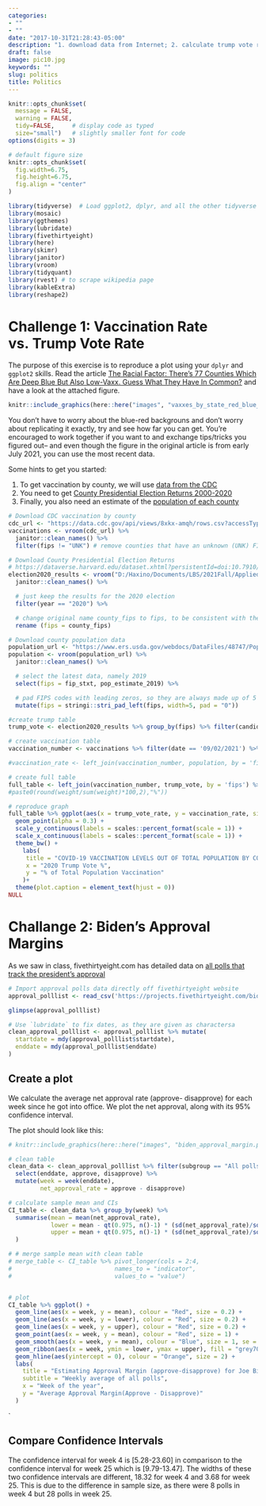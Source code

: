 ```yaml
---
categories:
- ""
- ""
date: "2017-10-31T21:28:43-05:00"
description: "1. download data from Internet; 2. calculate trump vote rate and vacciantion rate seperatly; 3. merge the results into one table; 4. draw the scatter plot"
draft: false
image: pic10.jpg
keywords: ""
slug: politics
title: Politics
---
```


```r
knitr::opts_chunk$set(
  message = FALSE, 
  warning = FALSE, 
  tidy=FALSE,     # display code as typed
  size="small")   # slightly smaller font for code
options(digits = 3)

# default figure size
knitr::opts_chunk$set(
  fig.width=6.75, 
  fig.height=6.75,
  fig.align = "center"
)
```

```r
library(tidyverse)  # Load ggplot2, dplyr, and all the other tidyverse packages
library(mosaic)
library(ggthemes)
library(lubridate)
library(fivethirtyeight)
library(here)
library(skimr)
library(janitor)
library(vroom)
library(tidyquant)
library(rvest) # to scrape wikipedia page
library(kableExtra)
library(reshape2)
```

# Challenge 1: Vaccination Rate vs. Trump Vote Rate

The purpose of this exercise is to reproduce a plot using your `dplyr` and `ggplot2` skills. Read the article [The Racial Factor: There's 77 Counties Which Are Deep Blue But Also Low-Vaxx. Guess What They Have In Common?](https://acasignups.net/21/07/18/racial-factor-theres-77-counties-which-are-deep-blue-also-low-vaxx-guess-what-they-have) and have a look at the attached figure.


```r
knitr::include_graphics(here::here("images", "vaxxes_by_state_red_blue_every_county_070321_1.jpeg"), error = FALSE)
```

You don't have to worry about the blue-red backgrouns and don't worry about replicating it exactly, try and see how far you can get. You're encouraged to work together if you want to and exchange tips/tricks you figured out-- and even though the figure in the original article is from early July 2021, you can use the most recent data.

Some hints to get you started:

1.  To get vaccination by county, we will use [data from the CDC](https://data.cdc.gov/Vaccinations/COVID-19-Vaccinations-in-the-United-States-County/8xkx-amqh)
2.  You need to get [County Presidential Election Returns 2000-2020](https://dataverse.harvard.edu/dataset.xhtml?persistentId=doi:10.7910/DVN/VOQCHQ)
3.  Finally, you also need an estimate of the [population of each county](https://www.ers.usda.gov/webdocs/DataFiles/48747/PopulationEstimates.csv?v=2232)

```r
# Download CDC vaccination by county
cdc_url <- "https://data.cdc.gov/api/views/8xkx-amqh/rows.csv?accessType=DOWNLOAD"
vaccinations <- vroom(cdc_url) %>% 
  janitor::clean_names() %>%
  filter(fips != "UNK") # remove counties that have an unknown (UNK) FIPS code

# Download County Presidential Election Returns
# https://dataverse.harvard.edu/dataset.xhtml?persistentId=doi:10.7910/DVN/VOQCHQ
election2020_results <- vroom("D:/Haxino/Documents/LBS/2021Fall/Applied_Stats/am01/data/countypres_2000-2020.csv") %>%
  janitor::clean_names() %>%

  # just keep the results for the 2020 election
  filter(year == "2020") %>%

  # change original name county_fips to fips, to be consistent with the other two files
  rename (fips = county_fips)

# Download county population data
population_url <- "https://www.ers.usda.gov/webdocs/DataFiles/48747/PopulationEstimates.csv?v=2232"
population <- vroom(population_url) %>%
  janitor::clean_names() %>%

  # select the latest data, namely 2019
  select(fips = fip_stxt, pop_estimate_2019) %>%

  # pad FIPS codes with leading zeros, so they are always made up of 5 characters
  mutate(fips = stringi::stri_pad_left(fips, width=5, pad = "0"))
```

```r
#create trump table
trump_vote <- election2020_results %>% group_by(fips) %>% filter(candidate == "DONALD J TRUMP") %>% summarise(votes = sum(candidatevotes)*100)
```


```r
# create vaccination table
vaccination_number <- vaccinations %>% filter(date == '09/02/2021') %>% group_by(fips) %>%  select(fips, series_complete_yes) %>% summarise(series_complete_yes = sum(series_complete_yes)*100)

#vaccination_rate <- left_join(vaccination_number, population, by = 'fips') %>% mutate(vaccination_rate = series_complete_yes/pop_estimate_2019) %>% select(fips, vaccination_rate)
```


```r
# create full table
full_table <- left_join(vaccination_number, trump_vote, by = 'fips') %>% left_join(population, by = 'fips') %>% mutate(vaccination_rate = series_complete_yes/pop_estimate_2019, trump_vote_rate = votes/pop_estimate_2019) %>% filter(vaccination_rate <= 100, trump_vote_rate<= 100)
#paste0(round(weight/sum(weight)*100,2),"%"))
```

```r
# reproduce graph
full_table %>% ggplot(aes(x = trump_vote_rate, y = vaccination_rate, size = pop_estimate_2019)) + 
  geom_point(alpha = 0.3) +
  scale_y_continuous(labels = scales::percent_format(scale = 1)) +
  scale_x_continuous(labels = scales::percent_format(scale = 1)) +
  theme_bw() +
    labs(
     title = "COVID-19 VACCINATION LEVELS OUT OF TOTAL POPULATION BY COUNTY",
     x = "2020 Trump Vote %",
     y = "% of Total Population Vaccination"
    )+
  theme(plot.caption = element_text(hjust = 0))
NULL
```
# Challange 2: Biden's Approval Margins

As we saw in class, fivethirtyeight.com has detailed data on [all polls that track the president's approval](https://projects.fivethirtyeight.com/biden-approval-ratings)

```r
# Import approval polls data directly off fivethirtyeight website
approval_polllist <- read_csv('https://projects.fivethirtyeight.com/biden-approval-data/approval_polllist.csv') 

glimpse(approval_polllist)
```

```r
# Use `lubridate` to fix dates, as they are given as charactersa
clean_approval_polllist <- approval_polllist %>% mutate(
  startdate = mdy(approval_polllist$startdate),
  enddate = mdy(approval_polllist$enddate)  
)

```

## Create a plot

We calculate the average net approval rate (approve- disapprove) for each week since he got into office. We plot the net approval, along with its 95% confidence interval. 

The plot should look like this:

```r
# knitr::include_graphics(here::here("images", "biden_approval_margin.png"), error = FALSE)

# clean table
clean_data <- clean_approval_polllist %>% filter(subgroup == "All polls") %>%
  select(enddate, approve, disapprove) %>%
  mutate(week = week(enddate),
         net_approval_rate = approve - disapprove)
```


```r
# calculate sample mean and CIs
CI_table <- clean_data %>% group_by(week) %>% 
  summarise(mean = mean(net_approval_rate), 
            lower = mean - qt(0.975, n()-1) * (sd(net_approval_rate)/sqrt(n())),
            upper = mean + qt(0.975, n()-1) * (sd(net_approval_rate)/sqrt(n()))
  )

# # merge sample mean with clean table
# merge_table <- CI_table %>% pivot_longer(cols = 2:4, 
#                             names_to = "indicator",
#                             values_to = "value")


# plot
CI_table %>% ggplot() +
  geom_line(aes(x = week, y = mean), colour = "Red", size = 0.2) +
  geom_line(aes(x = week, y = lower), colour = "Red", size = 0.2) +
  geom_line(aes(x = week, y = upper), colour = "Red", size = 0.2) +
  geom_point(aes(x = week, y = mean), colour = "Red", size = 1) +
  geom_smooth(aes(x = week, y = mean), colour = "Blue", size = 1, se = FALSE) +
  geom_ribbon(aes(x = week, ymin = lower, ymax = upper), fill = "grey70", alpha = 0.3) +
  geom_hline(aes(yintercept = 0), colour = "Orange", size = 2) +
  labs(
    title = "Estimating Approval Margin (approve-disapprove) for Joe Biden",
    subtitle = "Weekly average of all polls",
    x = "Week of the year",
    y = "Average Approval Margin(Approve - Disapprove)"
  )

```
`

## Compare Confidence Intervals

The confidence interval for week 4 is [5.28-23.60] in comparison to the confidence interval for week 25 which is [9.79-13.47]. The widths of these two confidence intervals are different, 18.32 for week 4 and 3.68 for week 25. This is due to the difference in sample size, as there were 8 polls in week 4 but 28 polls in week 25. 
